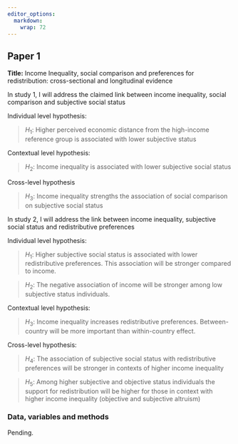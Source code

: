 ```yaml
---
editor_options:
  markdown:
    wrap: 72
---
```


## Paper 1

**Title:** Income Inequality, social comparison and preferences for redistribution: cross-sectional and longitudinal evidence

In study 1, I will address the claimed link between income inequality, social comparison and subjective social status

Individual level hypothesis:

> $H_1$: Higher perceived economic distance from the high-income reference group is associated with lower subjective status

Contextual level hypothesis:

> $H_2$: Income inequality is associated with lower subjective social status

Cross-level hypothesis

> $H_3$: Income inequality strengths the association of social comparison on subjective social status

In study 2, I will address the link between income inequality, subjective social status and redistributive preferences

Individual level hypothesis:

> $H_1$: Higher subjective social status is associated with lower redistributive preferences. This association will be stronger compared to income.

> $H_2$: The negative association of income will be stronger among low subjective status individuals.

Contextual level hypothesis:

> $H_3$: Income inequality increases redistributive preferences. Between-country will be more important than within-country effect.

Cross-level hypothesis:

> $H_4$: The association of subjective social status with redistributive preferences will be stronger in contexts of higher income inequality 

>  $H_5$: Among higher subjective and objective status individuals the support for redistribution will be higher for those in context with higher income inequality (objective and subjective altruism)  

### Data, variables and methods

Pending.


